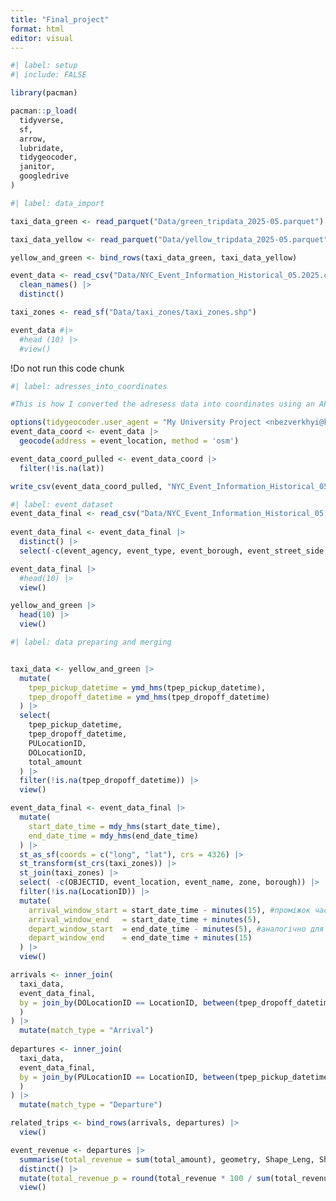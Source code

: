 ```yaml
---
title: "Final_project"
format: html
editor: visual
---
```


```r
#| label: setup
#| include: FALSE

library(pacman)

pacman::p_load(
  tidyverse,
  sf,
  arrow,
  lubridate,
  tidygeocoder,
  janitor,
  googledrive
)

```

```r
#| label: data_import

taxi_data_green <- read_parquet("Data/green_tripdata_2025-05.parquet")

taxi_data_yellow <- read_parquet("Data/yellow_tripdata_2025-05.parquet")

yellow_and_green <- bind_rows(taxi_data_green, taxi_data_yellow)

event_data <- read_csv("Data/NYC_Event_Information_Historical_05.2025.csv") |> 
  clean_names() |>
  distinct()

taxi_zones <- read_sf("Data/taxi_zones/taxi_zones.shp")

event_data #|> 
  #head (10) |> 
  #view()

```

!Do not run this code chunk

```r
#| label: adresses_into_coordinates

#This is how I converted the adresess data into coordinates using an API and put it into a seperate csv(Do not run this part)

options(tidygeocoder.user_agent = "My University Project <nbezverkhyi@kse.org.ua>")
event_data_coord <- event_data |>
  geocode(address = event_location, method = 'osm')

event_data_coord_pulled <- event_data_coord |>
  filter(!is.na(lat))

write_csv(event_data_coord_pulled, "NYC_Event_Information_Historical_05.2025_coordinates_v2.csv")

```

```r
#| label: event_dataset
event_data_final <- read_csv("Data/NYC_Event_Information_Historical_05.2025_coordinates.csv")
  
event_data_final <- event_data_final |> 
  distinct() |> 
  select(-c(event_agency, event_type, event_borough, event_street_side, street_closure_type, community_board, police_precinct)) 

event_data_final |>
  #head(10) |>
  view()

yellow_and_green |>
  head(10) |>
  view()
```

```r
#| label: data preparing and merging


taxi_data <- yellow_and_green |>
  mutate(
    tpep_pickup_datetime = ymd_hms(tpep_pickup_datetime),
    tpep_dropoff_datetime = ymd_hms(tpep_dropoff_datetime)
  ) |> 
  select(
    tpep_pickup_datetime,
    tpep_dropoff_datetime,
    PULocationID,
    DOLocationID,
    total_amount
  ) |>
  filter(!is.na(tpep_dropoff_datetime)) |> 
  view()

event_data_final <- event_data_final |> 
  mutate(
    start_date_time = mdy_hms(start_date_time),
    end_date_time = mdy_hms(end_date_time)
  ) |> 
  st_as_sf(coords = c("long", "lat"), crs = 4326) |>
  st_transform(st_crs(taxi_zones)) |>
  st_join(taxi_zones) |> 
  select( -c(OBJECTID, event_location, event_name, zone, borough)) |> 
  filter(!is.na(LocationID)) |> 
  mutate(
    arrival_window_start = start_date_time - minutes(15), #проміжок часу за який людина може приїхати на подію на таксі
    arrival_window_end   = start_date_time + minutes(5),
    depart_window_start  = end_date_time - minutes(5), #аналогічно для відʼїзду
    depart_window_end    = end_date_time + minutes(15)
  ) |> 
  view()

arrivals <- inner_join(
  taxi_data,
  event_data_final,
  by = join_by(DOLocationID == LocationID, between(tpep_dropoff_datetime, arrival_window_start, arrival_window_end)
  )
) |> 
  mutate(match_type = "Arrival")
  
departures <- inner_join(
  taxi_data,
  event_data_final,
  by = join_by(PULocationID == LocationID, between(tpep_pickup_datetime, depart_window_start, depart_window_end)
  )
) |> 
  mutate(match_type = "Departure")

related_trips <- bind_rows(arrivals, departures) |> 
  view()

event_revenue <- departures |>
  summarise(total_revenue = sum(total_amount), geometry, Shape_Leng, Shape_Area, .by = event_id) |>
  distinct() |>
  mutate(total_revenue_p = round(total_revenue * 100 / sum(total_revenue), digits = 2)) |>
  view()

```
